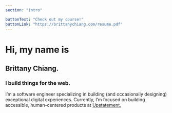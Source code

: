 ```yaml
---
section: "intro"

buttonText: "Check out my course!"
buttonLink: "https://brittanychiang.com/resume.pdf"
---
```


<h1>Hi, my name is</h1>
<h2>Brittany Chiang.</h2>
<h3>I build things for the web.</h3>
<p>
  I’m a software engineer specializing in building (and occasionally designing)
  exceptional digital experiences. Currently, I’m focused on building
  accessible, human-centered products at
  <a class="sectionLink" href="https://upstatement.com/" target="_blank" rel="noreferrer">
    Upstatement.
  </a>
</p>
